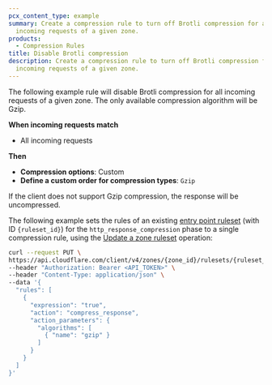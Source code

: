 ```yaml
---
pcx_content_type: example
summary: Create a compression rule to turn off Brotli compression for all
  incoming requests of a given zone.
products:
  - Compression Rules
title: Disable Brotli compression
description: Create a compression rule to turn off Brotli compression for all
  incoming requests of a given zone.
---
```



<Tabs syncKey="dashPlusAPI"> <TabItem label="Dashboard">

The following example rule will disable Brotli compression for all incoming requests of a given zone. The only available compression algorithm will be Gzip.

<Example>

**When incoming requests match**

- All incoming requests

**Then**

- **Compression options**: Custom
- **Define a custom order for compression types**: `Gzip`

</Example>

If the client does not support Gzip compression, the response will be uncompressed.

</TabItem> <TabItem label="API">

The following example sets the rules of an existing [entry point ruleset](/ruleset-engine/about/rulesets/#entry-point-ruleset) (with ID `{ruleset_id}`) for the `http_response_compression` phase to a single compression rule, using the [Update a zone ruleset](/api/resources/rulesets/methods/update/) operation:

```bash
curl --request PUT \
https://api.cloudflare.com/client/v4/zones/{zone_id}/rulesets/{ruleset_id} \
--header "Authorization: Bearer <API_TOKEN>" \
--header "Content-Type: application/json" \
--data '{
  "rules": [
    {
      "expression": "true",
      "action": "compress_response",
      "action_parameters": {
        "algorithms": [
          { "name": "gzip" }
        ]
      }
    }
  ]
}'
```

</TabItem> </Tabs>
